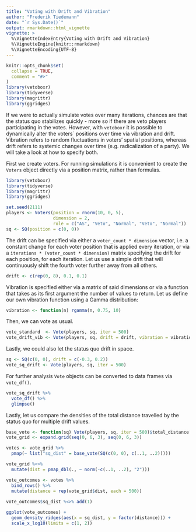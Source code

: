 ```yaml
---
title: "Voting with Drift and Vibration"
author: "Frederik Tiedemann"
date: "`r Sys.Date()`"
output: rmarkdown::html_vignette
vignette: >
  %\VignetteIndexEntry{Voting with Drift and Vibration}
  %\VignetteEngine{knitr::rmarkdown}
  %\VignetteEncoding{UTF-8}
---
```


```r
knitr::opts_chunk$set(
  collapse = TRUE,
  comment = "#>"
)
library(vetoboxr)
library(tidyverse)
library(magrittr)
library(ggridges)
```

If we were to actually simulate votes over many iterations, chances are that the status quo stabilizes quickly - more so if there are veto players participating in the votes. However, with `vetoboxr` it is possible to dynamically alter the voters` positions over time via vibration and drift. Vibration refers to random fluctuations in voters' spatial positions, whereas drift refers to systemic changes over time (e.g. radicalization of a party). We will take a look at how to specify both.

First we create voters. For running simulations it is convenient to create the `Voters` object directly via a position matrix, rather than formulas. 

```r
library(vetoboxr)
library(tidyverse)
library(magrittr)
library(ggridges)
```

```r
set.seed(2111)
players <- Voters(position = rnorm(10, 0, 5), 
                  dimension = 2, 
                  role = c("AS", "Veto", "Normal", "Veto", "Normal"))
sq <- SQ(position = c(0, 0))
```

The drift can be specified via either a `voter_count * dimension` vector, i.e. a constant change for each voter position that is applied every iteration, or via a `iterations * (voter_count * dimension)` matrix specifying the drift for each position, for each iteration. Let us use a simple drift that will continuously shift the fourth voter further away from all others.

```r
drift <- c(rep(0, 8), 0.1, 0.1)
```

Vibration is specified either via a matrix of said dimensions or via a function that takes as its first argument the number of values to return. Let us define our own vibration function using a Gamma distribution:

```r
vibration <- function(n) rgamma(n, 0.75, 10)
```

Then, we can vote as usual.

```r
vote_standard  <- Vote(players, sq, iter = 500)
vote_drift_vib <- Vote(players, sq, drift = drift, vibration = vibration, iter = 500)
```

Lastly, we could also let the status quo drift in space.

```r
sq <- SQ(c(0, 0), drift = c(-0.3, 0.2))
vote_sq_drift <- Vote(players, sq, iter = 500)
```

For further analysis `Vote` objects can be converted to data frames via `vote_df()`.

```r
vote_sq_drift %>%
  vote_df() %>%
  glimpse()
```

Lastly, let us compare the densities of the total distance travelled by the status quo for multiple drift values.

```r
base_vote <- function(sq) Vote(players, sq, iter = 500)$total_distance[, 1]
vote_grid <- expand.grid(seq(0, 6, 3), seq(0, 6, 3))

votes <- vote_grid %>%
  pmap(~ list("sq_dist" = base_vote(SQ(c(0, 0), c(..1, ..2)))))
```

```r
vote_grid %<>%
  mutate(dist = pmap_dbl(., ~ norm(-c(..1, ..2), "2")))

vote_outcomes <- votes %>% 
  bind_rows() %>%
  mutate(distance = rep(vote_grid$dist, each = 500)) 
  
vote_outcomes$sq_dist %<>% add(1) 

ggplot(vote_outcomes) +
  geom_density_ridges(aes(x = sq_dist, y = factor(distance))) +
  scale_x_log10(limits = c(1, 2))

```

